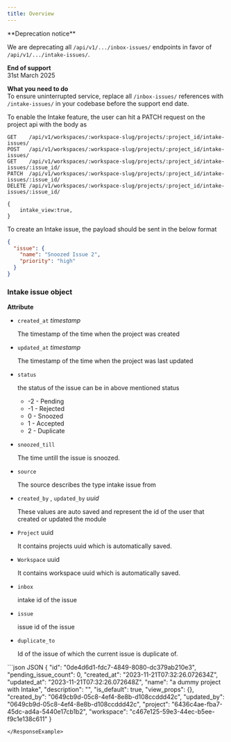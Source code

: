 ```yaml
---
title: Overview
---
```


<Warning>
**Deprecation notice**

We are deprecating all `/api/v1/.../inbox-issues/` endpoints in favor of `/api/v1/.../intake-issues/`.

**End of support**  
31st March 2025

**What you need to do**  
To ensure uninterrupted service, replace all `/inbox-issues/` references with `/intake-issues/` in your codebase before the support end date.
</Warning>

To enable the Intake feature, the user can hit a PATCH request on the project api with the body as

```http
GET    /api/v1/workspaces/:workspace-slug/projects/:project_id/intake-issues/
POST   /api/v1/workspaces/:workspace-slug/projects/:project_id/intake-issues/
GET    /api/v1/workspaces/:workspace-slug/projects/:project_id/intake-issues/:issue_id/
PATCH  /api/v1/workspaces/:workspace-slug/projects/:project_id/intake-issues/:issue_id/
DELETE /api/v1/workspaces/:workspace-slug/projects/:project_id/intake-issues/:issue_id/
```

```
{
	intake_view:true,
}
```

To create an Intake issue, the payload should be sent in the below format

```json
{
  "issue": {
    "name": "Snoozed Issue 2",
    "priority": "high"
  }
}
```

### Intake issue object

**Attribute**

- `created_at` _timestamp_

  The timestamp of the time when the project was created

- `updated_at` _timestamp_

  The timestamp of the time when the project was last updated

- `status`

  the status of the issue can be in above mentioned status

  - \-2 - Pending
  - \-1 - Rejected
  - 0 - Snoozed
  - 1 - Accepted
  - 2 - Duplicate

- `snoozed_till`

  The time untill the issue is snoozed.

- `source`

  The source describes the type intake issue from

- `created_by` , `updated_by` _uuid_

  These values are auto saved and represent the id of the user that created or updated the module

- `Project` uuid

  It contains projects uuid which is automatically saved.

- `Workspace` uuid

  It contains workspace uuid which is automatically saved.

- `inbox`

  intake id of the issue

- `issue`

  issue id of the issue

- `duplicate_to`

  Id of the issue of which the current issue is duplicate of.

<ResponseExample>
```json JSON
{
    "id": "0de4d6d1-fdc7-4849-8080-dc379ab210e3",
    "pending_issue_count": 0,
    "created_at": "2023-11-21T07:32:26.072634Z",
    "updated_at": "2023-11-21T07:32:26.072648Z",
    "name": "a dummy project with Intake",
    "description": "",
    "is_default": true,
    "view_props": {},
    "created_by": "0649cb9d-05c8-4ef4-8e8b-d108ccddd42c",
    "updated_by": "0649cb9d-05c8-4ef4-8e8b-d108ccddd42c",
    "project": "6436c4ae-fba7-45dc-ad4a-5440e17cb1b2",
    "workspace": "c467e125-59e3-44ec-b5ee-f9c1e138c611"
}

```
</ResponseExample>